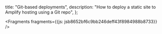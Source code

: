   title: "Git-based deployments",
  description: "How to deploy a static site to Amplify hosting using a Git repo",
};






<Fragments fragments={{js: jsb8652bf6c9bb246deff43f8984988b8733}} />